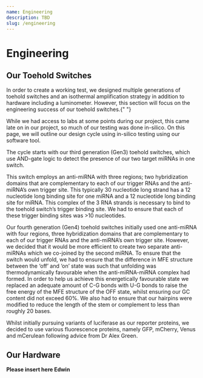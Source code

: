 ```yaml
---
name: Engineering
description: TBD
slug: /engineering
---
```


# Engineering

<h2 style={{ paddingTop: 8 }}>Our Toehold Switches</h2>
In order to create a working test, we designed multiple generations of toehold switches and an isothermal
amplification strategy in addition to hardware including a luminometer. However, this section will focus
on the engineering success of our toehold switches.{" "}

While we had access to labs at some points during our project, this came late on in our project, so much of our testing was done in-silico. On this page, we will outline our design cycle using in-silico testing using our software tool.

The cycle starts with our third generation (Gen3) toehold switches, which use AND-gate logic to detect the presence of our two target miRNAs in one switch.

This switch employs an anti-miRNA with three regions; two hybridization domains that are complementary to each of our trigger RNAs and the anti-miRNA’s own trigger site. This typically 30 nucleotide long strand has a 12 nucleotide long binding site for one miRNA and a 12 nucleotide long binding site for miRNA. This complex of the 3 RNA strands is necessary to bind to the toehold switch’s trigger binding site. We had to ensure that each of these trigger binding sites was >10 nucleotides.

Our fourth generation (Gen4) toehold switches initially used one anti-miRNA with four regions, three hybridization domains that are complementary to each of our trigger RNAs and the anti-miRNA’s own trigger site. However, we decided that it would be more efficient to create two separate anti-miRNAs which we co-joined by the second miRNA. To ensure that the switch would unfold, we had to ensure that the difference in MFE structure between the ‘off’ and ‘on’ state was such that unfolding was thermodynamically favourable when the anti-miRNA-miRNA complex had formed. In order to help us achieve this energetically favourable state we replaced an adequate amount of C-G bonds with U-G bonds to raise the free energy of the MFE structure of the OFF state, whilst ensuring our GC content did not exceed 60%. We also had to ensure that our hairpins were modified to reduce the length of the stem or complement to less than roughly 20 bases.

Whilst initially pursuing variants of luciferase as our reporter proteins, we decided to use various fluorescence proteins, namely GFP, mCherry, Venus and mCerulean following advice from Dr Alex Green.

<h2 style={{ paddingTop: 8 }}>Our Hardware</h2>
<b>Please insert here Edwin</b>
